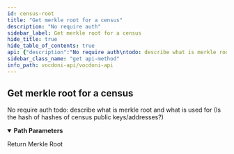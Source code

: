 ```yaml
---
id: census-root
title: "Get merkle root for a census"
description: "No require auth"
sidebar_label: Get merkle root for a census
hide_title: true
hide_table_of_contents: true
api: {"description":"No require auth\ntodo: describe what is merkle root and what is used for \n(Is the hash of hashes of census public keys/addresses?)","operationId":"censusRoot","tags":["census"],"parameters":[{"name":"censusId","in":"path","description":"Census id","required":true,"schema":{"type":"string","example":"b547a9c83ad7d61b568cf10ebbb25338d680810fa219fa69477cfbd860b386c2"}}],"responses":{"200":{"description":"Return Merkle Root","content":{"application/json":{"example":"{\n  \"root\":\"b4a875b03f6f993e9daf804f67a6fc183b7a4d9b6390abcb6d7f56ff14d394b6\"\n}"}}}},"method":"get","path":"/censuses/{censusId}/root","servers":[{"url":"https://api.vocdoni.io/version/v3"}],"security":[{"bearerAuth":[]}],"securitySchemes":{"bearerAuth":{"type":"http","scheme":"bearer"}},"info":{"version":"2.0.0","title":"Vocdoni API","license":{"name":"MIT"},"description":"**Goals and Objectives:** \nThe Vocdoni API is meant to be the entry point for external integrators to add voting capabilities to an existing  CRM, customer base and product experience. The API should act as a satellite that facilitates creating votes using  Vocdoni, without the hassle of learning a deep platform.\nThis API should allow to perform the basic primitives of the Vocdoni Protocol such as manage organizations, voting  processes and be able to vote, abstracting as much as possible the complexity and doing so, offering simple and  clear methods to perform such actions.\nLast but not least, the API should be modular and allow further expansion with other independent modules such as  payments, CSPs, SSI providers, CRM’s, etc. becoming a open voting block/”lego” for the Web2.0 & Web 3.0 world."},"postman":{"name":"Get merkle root for a census","description":{"content":"No require auth\ntodo: describe what is merkle root and what is used for \n(Is the hash of hashes of census public keys/addresses?)","type":"text/plain"},"url":{"path":["censuses",":censusId","root"],"host":["{{baseUrl}}"],"query":[],"variable":[{"disabled":false,"description":{"content":"(Required) Census id","type":"text/plain"},"type":"any","value":"","key":"censusId"}]},"header":[{"key":"Accept","value":"application/json"}],"method":"GET"}}
sidebar_class_name: "get api-method"
info_path: vocdoni-api/vocdoni-api
---
```



## Get merkle root for a census



No require auth
todo: describe what is merkle root and what is used for 
(Is the hash of hashes of census public keys/addresses?)

<details style={{"marginBottom":"1rem"}} data-collapsed={false} open={true}><summary style={{}}><strong>Path Parameters</strong></summary><div><ul><ParamsItem className={"paramsItem"} param={{"name":"censusId","in":"path","description":"Census id","required":true,"schema":{"type":"string","example":"b547a9c83ad7d61b568cf10ebbb25338d680810fa219fa69477cfbd860b386c2"}}}></ParamsItem></ul></div></details><div><ApiTabs><TabItem label={"200"} value={"200"}><div>

Return Merkle Root

</div><div><MimeTabs schemaType={"response"}><TabItem label={"application/json"} value={"application/json"}><SchemaTabs><TabItem label={"Example"} value={"Example"}><ResponseSamples responseExample={"{\n  \"root\":\"b4a875b03f6f993e9daf804f67a6fc183b7a4d9b6390abcb6d7f56ff14d394b6\"\n}"} language={"json"}></ResponseSamples></TabItem></SchemaTabs></TabItem></MimeTabs></div></TabItem></ApiTabs></div>
      